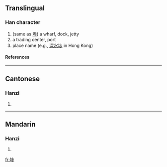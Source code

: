 ==Translingual==
===Han character===
{{Han char|rn=32|rad=土|as=07|sn=10|four=|canj=土卜中竹 (GYLH)}}
# (same as [[埠]]) a wharf, dock, jetty
# a trading center, port
# place name (e.g., [[深水埗]] in Hong Kong)
====References====
{{Han ref|kx=0230.121|hdz=10443.140|uh=57D7|ud=22487}}
----
==Cantonese==
===Hanzi===
{{yue-hanzi|jyut=|y=bou4}}
# {{defn|Cantonese}}
----
==Mandarin==
===Hanzi===
{{cmn-hanzi|pin=[[bù]] ([[bu4]])|wg=pu<sup>4</sup>}}
# {{defn|Mandarin}}

[[fr:埗]]
